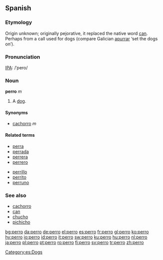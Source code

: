 {{see|pero|però}}

==Spanish==

===Etymology===
Origin unknown; originally pejorative, it replaced the native word [[can]].  Perhaps from a call used for dogs (compare Galician [[apurrar]] ‘set the dogs on’).

===Pronunciation===
[[IPA]]: /ˈpero/

===Noun===
'''perro''' ''m''
#A [[dog]]. 

====Synonyms====
*[[cachorro]] ''m''

====Related terms====
{{top}}
*[[perra]] {{f}}
*[[perrada]]
*[[perrera]] {{f}}
*[[perrero]]
{{mid}}
*[[perrillo]]
*[[perrito]] {{m}}
*[[perruno]] {{pos_a}}
{{bottom}}

===See also===
*[[cachorro]] {{m}}
*[[can]] {{m}}
*[[chucho]] {{m}}
*[[pichicho]] {{m}}

[[Category:es:Dogs]]

[[bg:perro]]
[[da:perro]]
[[de:perro]]
[[el:perro]]
[[es:perro]]
[[fr:perro]]
[[gl:perro]]
[[ko:perro]]
[[hy:perro]]
[[io:perro]]
[[id:perro]]
[[it:perro]]
[[sw:perro]]
[[ku:perro]]
[[hu:perro]]
[[nl:perro]]
[[ja:perro]]
[[pl:perro]]
[[pt:perro]]
[[ro:perro]]
[[fi:perro]]
[[sv:perro]]
[[tr:perro]]
[[zh:perro]]